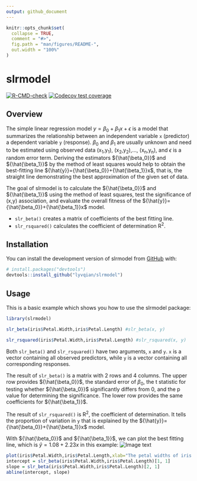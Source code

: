 ```yaml
---
output: github_document
---
```


<!-- README.md is generated from README.Rmd. Please edit that file -->

```r
knitr::opts_chunk$set(
  collapse = TRUE,
  comment = "#>",
  fig.path = "man/figures/README-",
  out.width = "100%"
)
```

# slrmodel

<!-- badges: start -->
[![R-CMD-check](https://github.com/lyvqian/slrmodel/actions/workflows/R-CMD-check.yaml/badge.svg)](https://github.com/lyvqian/slrmodel/actions/workflows/R-CMD-check.yaml)
[![Codecov test coverage](https://codecov.io/gh/lyvqian/slrmodel/branch/main/graph/badge.svg)](https://app.codecov.io/gh/lyvqian/slrmodel?branch=main)
<!-- badges: end -->

## Overview

The simple linear regression model $y={\beta_0}+{\beta_1}x+{\epsilon}$ is a model that summarizes the relationship between an independent variable `x` (predictor) a dependent variable `y` (response). ${\beta_0}$ and ${\beta_1}$ are usually unknown and need to be estimated using observed data (x~1~,y~1~), (x~2~,y~2~),..., (x~n~,y~n~), and ${\epsilon}$ is a random error term. Deriving the estimators ${\hat{\beta_0}}$ and ${\hat{\beta_1}}$ by the method of least squares would help to obtain the best-fitting line ${\hat{y}}={\hat{\beta_0}}+{\hat{\beta_1}}x$, that is, the straight line demonstrating the best approximation of the given set of data. 

The goal of slrmodel is to calculate the ${\hat{\beta_0}}$ and ${\hat{\beta_1}}$ using the method of least squares, test the significance of (x,y) association, and evaluate the overall fitness of the ${\hat{y}}={\hat{\beta_0}}+{\hat{\beta_1}}x$ model. 

* `slr_beta()` creates a matrix of coefficients of the best fitting line. 
* `slr_rsquared()` calculates the coefficient of determination R^2^.

## Installation

You can install the development version of slrmodel from [GitHub](https://github.com/) with:

``` r
# install.packages("devtools")
devtools::install_github("lyvqian/slrmodel")
```

## Usage

This is a basic example which shows you how to use the slrmodel package:

```r
library(slrmodel)

slr_beta(iris$Petal.Width,iris$Petal.Length) #slr_beta(x, y)

slr_rsquared(iris$Petal.Width,iris$Petal.Length) #slr_rsquared(x, y)
```
Both `slr_beta()` and `slr_rsquared()` have two arguments, `x` and `y`. `x` is a vector containing all observed predictors, while `y` is a vector containing all corresponding responses.

The result of `slr_beta()` is a matrix with 2 rows and 4 columns. The upper row provides ${\hat{\beta_0}}$, the standard error of ${\beta_0}$, the t statistic for testing whether ${\hat{\beta_0}}$ significantly differs from 0, and the p value for determining the significance. The lower row provides the same coefficients for ${\hat{\beta_1}}$.

The result of `slr_rsquared()` is R^2^, the coefficient of determination. It tells the proportion of variation in `y` that is explained by the ${\hat{y}}={\hat{\beta_0}}+{\hat{\beta_1}}x$ model.

With ${\hat{\beta_0}}$ and ${\hat{\beta_1}}$, we can plot the best fitting line, which is ${\hat{y}}=1.08+2.23x$ in this example: 
![Image text](https://github.com/lyvqian/slrmodel/raw/966ab6c6d02df3051a7209f65406d8c561e646f4/man/figures/README-unnamed-chunk-3-1.png)
```r
plot(iris$Petal.Width,iris$Petal.Length,xlab="The petal widths of iris flowers",ylab="The petal lengths of iris flowers")
intercept = slr_beta(iris$Petal.Width,iris$Petal.Length)[1, 1]
slope = slr_beta(iris$Petal.Width,iris$Petal.Length)[2, 1]
abline(intercept, slope)
```
